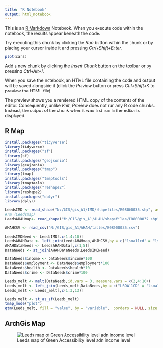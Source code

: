 ```yaml
---
title: "R Notebook"
output: html_notebook
---
```


This is an [R Markdown](http://rmarkdown.rstudio.com) Notebook. When you execute code within the notebook, the results appear beneath the code. 

Try executing this chunk by clicking the *Run* button within the chunk or by placing your cursor inside it and pressing *Ctrl+Shift+Enter*. 

```r
plot(cars)
```

Add a new chunk by clicking the *Insert Chunk* button on the toolbar or by pressing *Ctrl+Alt+I*.

When you save the notebook, an HTML file containing the code and output will be saved alongside it (click the *Preview* button or press *Ctrl+Shift+K* to preview the HTML file).

The preview shows you a rendered HTML copy of the contents of the editor. Consequently, unlike *Knit*, *Preview* does not run any R code chunks. Instead, the output of the chunk when it was last run in the editor is displayed.


## R Map
```r
install.packages("tidyverse")
library(tidyverse)
install.packages("sf")
library(sf)
install.packages("geojsonio")
library(geojsonio)
install.packages("tmap")
library(tmap)
install.packages("tmaptools")
library(tmaptools)
install.packages("reshape2")
library(reshape2)
install.packages("dplyr")
library(dplyr)

LeedsIMD <- read_shape("N:/GIS/gis_A1/IMD/shapefiles/E08000035.shp", as.sf = TRUE)
#rm (Leedsmap)
LeedsAHAHmap<- read_shape("N:/GIS/gis_A1/AHAH/shapefiles/E08000035.shp", as.sf = TRUE)

AHAHCSV <- read_csv("N:/GIS/gis_A1/AHAH/tables/E08000035.csv")

LeedsIMDNeed <- LeedsIMD[,c(1,4:10)]
LeedsAHAHData <- left_join(LeedsAHAHmap,AHAHCSV,by = c("lsoa11cd" = "lsoa11cd"))
AHAHDataNeeds <- LeedsAHAHData[,c(1,5)]
DataNeeds <- st_join(AHAHDataNeeds,LeedsIMDNeed)

DataNeeds$income <- DataNeeds$income*100
DataNeeds$employment <- DataNeeds$employment*100
DataNeeds$health <- DataNeeds$health*10
DataNeeds$crime <- DataNeeds$crime*100

Leeds_melt <- melt(DataNeeds,id.vars = 3, measure.vars = c(2,4:10))
Leeds_melt <- left_join(Leeds_melt,DataNeeds,by = c("LSOA11CD" = "lsoa11cd"))
Leeds_melt <- Leeds_melt[,c(1:3,13)]

Leeds_melt <- st_as_sf(Leeds_melt)
tmap_mode("plot")
qtm(Leeds_melt, fill = "value", by = "variable",  borders = NULL, size = .5)


```



## ArchGis Map
![Leeds map of Green Accessibility level adn income level](N:/GIS/gis_A1/A1_qgis.png)



